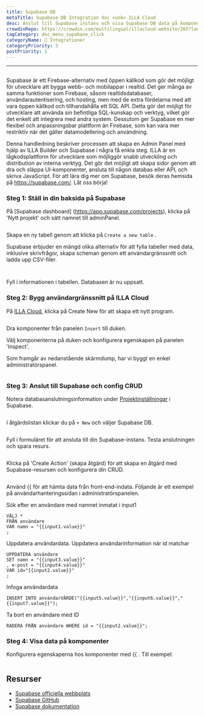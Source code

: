 ```yaml
---
title: Supabase DB
metaTitle: Supabase DB Integration doc <unk> ILLA Cloud
desc: Anslut till Supabase instans och visa Supabase DB data på komponenter
crowdinRepo: https://crowdin.com/multilingual/illacloud-website/265?languages=sv&filter=basic&value=0
tagCategory: doc_menu_supabase_click
categoryName: 🔨 Integrationer
categoryPriority: 3
postPriority: 1
---
```


* * *

## <h2 hidden>Supabase DB</h2>

Supabase är ett Firebase-alternativ med öppen källkod som gör det möjligt för utvecklare att bygga webb- och mobilappar i realtid. Det ger många av samma funktioner som Firebase, såsom realtidsdatabaser, användarautentisering, och hosting, men med de extra fördelarna med att vara öppen källkod och tillhandahålla ett SQL API. Detta gör det möjligt för utvecklare att använda sin befintliga SQL-kunskap och verktyg, vilket gör det enkelt att integrera med andra system. Dessutom ger Supabase en mer flexibel och anpassningsbar plattform än Firebase, som kan vara mer restriktiv när det gäller datamodellering och användning.

Denna handledning beskriver processen att skapa en Admin Panel med hjälp av ILLA Builder och Supabase i några få enkla steg. ILLA är en lågkodsplattform för utvecklare som möjliggör snabb utveckling och distribution av interna verktyg. Det gör det möjligt att skapa sidor genom att dra och släppa UI-komponenter, ansluta till någon databas eller API, och skriva JavaScript. För att lära dig mer om Supabase, besök deras hemsida på <https://supabase.com/>. Låt oss börja!

### Steg 1: Ställ in din baksida på Supabase

På [Supabase dashboard] \(https://app.supabase.com/projects), klicka på 'Nytt projekt' och sätt namnet till adminPanel.

<img
  src='https://cdn.illacloud.com/official-website/img/docs/assemble/supabase1.png'
  alt=""
/>

Skapa en ny tabell genom att klicka på `Create a new table` .

Supabase erbjuder en mängd olika alternativ för att fylla tabeller med data, inklusive skrivfrågor, skapa scheman genom ett användargränssnitt och ladda upp CSV-filer.

<img
  src='https://cdn.illacloud.com/official-website/img/docs/assemble/supabase2.png'
  alt=""
/>

<img
  src='https://cdn.illacloud.com/official-website/img/docs/assemble/supabase3.png'
  alt=""
/>

Fyll i informationen i tabellen. Databasen är nu uppsatt.

### Steg 2: Bygg användargränssnitt på ILLA Cloud

På [ILLA Cloud](https://cloud.illacloud.com), klicka på Create New för att skapa ett nytt program.

<img
  src='https://cdn.illacloud.com/official-website/img/docs/assemble/supabase4.png'
  alt=""
/>

Dra komponenter från panelen `Insert` till duken.

Välj komponenterna på duken och konfigurera egenskapen på panelen 'Inspect'.

Som framgår av nedanstående skärmdump, har vi byggt en enkel administratörspanel.

<img
  src='https://cdn.illacloud.com/official-website/img/docs/assemble/supabase5.png'
  alt=""
/>

### Steg 3: Anslut till Supabase och config CRUD

Notera databasanslutningsinformation under [Projektinställningar](https://app.supabase.com/project/hdcfnsxpwwgboqomdrhp/settings/database) i Supabase.

<img
  src='https://cdn.illacloud.com/official-website/img/docs/assemble/supabase6.png'
  alt=""
/>

I åtgärdslistan klickar du på `+ New` och väljer Supabase DB.

<img
  src='https://cdn.illacloud.com/official-website/img/docs/assemble/supabase7.png'
  alt=""
/>

Fyll i formuläret för att ansluta till din Supabase-instans. Testa anslutningen och spara resurs.

<img
  src='https://cdn.illacloud.com/official-website/img/docs/assemble/supabase8.png'
  alt=""
/>

Klicka på 'Create Action' (skapa åtgärd) för att skapa en åtgärd med Supabase-resursen och konfigurera din CRUD.

<img
  src='https://cdn.illacloud.com/official-website/img/docs/assemble/supabase9.png'
  alt=""
/>

Använd {{ för att hämta data från front-end-indata. Följande är ett exempel på användarhanteringssidan i administratörspanelen.

Sök efter en användare med namnet inmatat i input1

```
VÄLJ *
FRÅN användare
VAR namn = "{{input1.value}}"
;
```

Uppdatera användardata. Uppdatera användarinformation när id matchar

```
UPPDATERA användare
SET namn = "{{input3.value}}"
, e-post = "{{input4.value}}"
VAR id="{{input2.value}}"
;
```

Infoga användardata

```
INSERT INTO användarVÄRDE("{{input5.value}}","{{input6.value}}","{{input7.value}}");
```

Ta bort en användare med ID

```
RADERA FRÅN användare WHERE id = "{{input2.value}}";
```

### Steg 4: Visa data på komponenter

Konfigurera egenskaperna hos komponenter med {{ . Till exempel:

<img
  src='https://cdn.illacloud.com/official-website/img/docs/assemble/supabase10.png'
  alt=""
/>

## Resurser

-   [Supabase officiella webbplats](https://supabase.com/)
-   [Supabase GitHub](https://github.com/supabase/supabase)
-   [Supabase dokumentation](https://supabase.com/docs)
